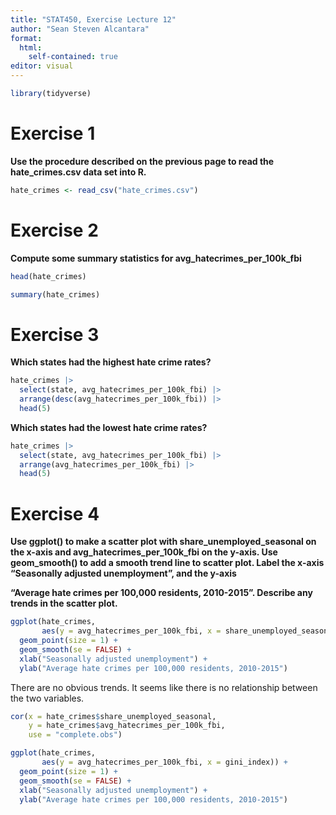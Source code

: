 ```yaml
---
title: "STAT450, Exercise Lecture 12"
author: "Sean Steven Alcantara"
format: 
  html:
    self-contained: true
editor: visual
---
```


```r
library(tidyverse)
```

# Exercise 1

**Use the procedure described on the previous page to read the hate_crimes.csv data set into R.**

```r
hate_crimes <- read_csv("hate_crimes.csv")
```

# Exercise 2

**Compute some summary statistics for avg_hatecrimes_per_100k_fbi**

```r
head(hate_crimes)
```

```r
summary(hate_crimes)
```

# Exercise 3

**Which states had the highest hate crime rates?**

```r
hate_crimes |> 
  select(state, avg_hatecrimes_per_100k_fbi) |> 
  arrange(desc(avg_hatecrimes_per_100k_fbi)) |> 
  head(5)
```

**Which states had the lowest hate crime rates?**

```r
hate_crimes |> 
  select(state, avg_hatecrimes_per_100k_fbi) |> 
  arrange(avg_hatecrimes_per_100k_fbi) |> 
  head(5)
```

# Exercise 4

**Use ggplot() to make a scatter plot with share_unemployed_seasonal on the x-axis and avg_hatecrimes_per_100k_fbi on the y-axis. Use geom_smooth() to add a smooth trend line to scatter plot. Label the x-axis “Seasonally adjusted unemployment”, and the y-axis**

**“Average hate crimes per 100,000 residents, 2010-2015”. Describe any trends in the scatter plot.**

```r
ggplot(hate_crimes,
       aes(y = avg_hatecrimes_per_100k_fbi, x = share_unemployed_seasonal)) +
  geom_point(size = 1) +
  geom_smooth(se = FALSE) +
  xlab("Seasonally adjusted unemployment") + 
  ylab("Average hate crimes per 100,000 residents, 2010-2015")
```

There are no obvious trends. It seems like there is no relationship between the two variables.

```r
cor(x = hate_crimes$share_unemployed_seasonal,
    y = hate_crimes$avg_hatecrimes_per_100k_fbi,
    use = "complete.obs")
```

```r
ggplot(hate_crimes,
       aes(y = avg_hatecrimes_per_100k_fbi, x = gini_index)) +
  geom_point(size = 1) +
  geom_smooth(se = FALSE) +
  xlab("Seasonally adjusted unemployment") + 
  ylab("Average hate crimes per 100,000 residents, 2010-2015")
```
